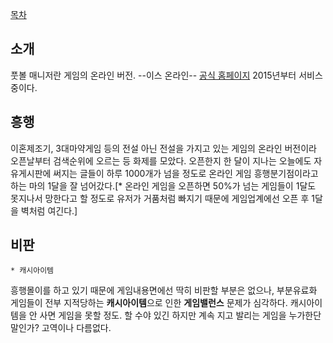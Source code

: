 [[목차]]
== 소개 ==
풋볼 매니저란 게임의 온라인 버전. --이스 온라인-- [http://fmo.segagames.co.kr/main 공식 홈페이지]
2015년부터 서비스중이다.

== 흥행 ==
이혼제조기, 3대마약게임 등의 전설 아닌 전설을 가지고 있는 게임의 온라인 버전이라 오픈날부터 검색순위에 오르는 등 화제를 모았다. 오픈한지 한 달이 지나는 오늘에도 자유게시판에 써지는 글들이 하루 1000개가 넘을 정도로 온라인 게임 흥행분기점이라고 하는 마의 1달을 잘 넘어갔다.[* 온라인 게임을 오픈하면 50%가 넘는 게임들이 1달도 못지나서 망한다고 할 정도로 유저가 거품처럼 빠지기 때문에 게임업계에선 오픈 후 1달을 벽처럼 여긴다.]

== 비판 ==
 * 캐시아이템
흥행몰이를 하고 있기 때문에 게임내용면에선 딱히 비판할 부분은 없으나, 부분유료화 게임들이 전부 지적당하는 '''캐시아이템'''으로 인한 '''게임밸런스''' 문제가 심각하다. 캐시아이템을 안 사면 게임을 못할 정도. 할 수야 있긴 하지만 계속 지고 발리는 게임을 누가한단 말인가? 고역이나 다름없다.

